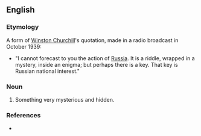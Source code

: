 ==English==

===Etymology===
A form of [[w:Winston Churchill|Winston Churchill]]'s quotation, made in a radio broadcast in October 1939:
* "I cannot forecast to you the action of [[w:Soviet Union|Russia]]. It is a riddle, wrapped in a mystery, inside an enigma; but perhaps there is a key. That key is Russian national interest."

===Noun===
{{head|en|noun|head=[[a]] [[riddle]] [[wrap]]ped [[up]] [[in]] [[an]] [[enigma]]}}

# {{lb|en|idiomatic}} Something very mysterious and hidden.

===References===
* {{cite-web|title=The meaning and origin of the expression: A riddle wrapped up in an enigma |url=http://www.phrases.org.uk/meanings/31000.html |publisher=phrases.org.uk |date=17 March 2009|accessdate=13 March 2017}}